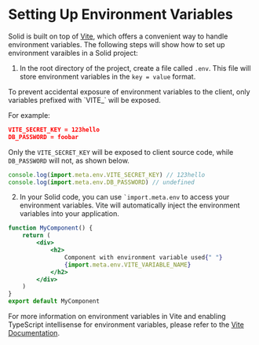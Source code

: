 
# Setting Up Environment Variables

Solid is built on top of [Vite](https://vitejs.dev/), which offers a convenient way to handle environment variables.
The following steps will show how to set up environment varaibles in a Solid project:

1. In the root directory of the project, create a file called `.env`.
   This file will store environment variables in the `key = value` format.

<CalloutTip>
To prevent accidental exposure of environment variables to the client, only variables prefixed with `VITE_` will be exposed.

For example:

```json
VITE_SECRET_KEY = 123hello
DB_PASSWORD = foobar
```

Only the `VITE_SECRET_KEY` will be exposed to client source code, while `DB_PASSWORD` will not, as shown below.

```jsx
console.log(import.meta.env.VITE_SECRET_KEY) // 123hello
console.log(import.meta.env.DB_PASSWORD) // undefined
```

</CalloutTip>
    
2. In your Solid code, you can use <code class="text-sm">`i<wbr />mport.meta.env</code> to access your environment variables.
Vite will automatically inject the environment variables into your application.

```jsx
function MyComponent() {
	return (
		<div>
			<h2>
				Component with environment variable used{" "}
				{import.meta.env.VITE_VARIABLE_NAME}
			</h2>
		</div>
	)
}
export default MyComponent
```

For more information on environment variables in Vite and enabling TypeScript intellisense for environment variables, please refer to the [Vite Documentation](https://vitejs.dev/guide/env-and-mode.html#env-files).
